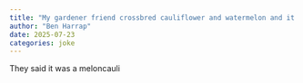 ```yaml
---
title: "My gardener friend crossbred cauliflower and watermelon and it was the saddest plant I've ever seen"
author: "Ben Harrap"
date: 2025-07-23
categories: joke
---
```


They said it was a meloncauli